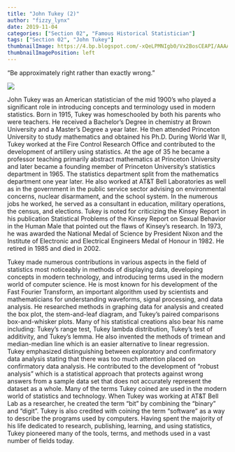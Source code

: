 ```yaml
---
title: "John Tukey (2)"
author: "fizzy_lynx"
date: 2019-11-04
categories: ["Section 02", "Famous Historical Statistician"]
tags: ["Section 02", "John Tukey"]
thumbnailImage: https://4.bp.blogspot.com/-xQeLPMNIgb0/Vx2BosCEAPI/AAAAAAAAACQ/4rQSLFg8aucgvSP7zckGHnhBMpYpF9GNACLcB/s1600/John%2BTukey.jpg
thumbnailImagePosition: left
---
```


“Be approximately right rather than exactly wrong.”

![](https://4.bp.blogspot.com/-xQeLPMNIgb0/Vx2BosCEAPI/AAAAAAAAACQ/4rQSLFg8aucgvSP7zckGHnhBMpYpF9GNACLcB/s1600/John%2BTukey.jpg)

John Tukey was an American statistician of the mid 1900’s who played a significant role in introducing concepts and terminology used in modern statistics. Born in 1915, Tukey was homeschooled by both his parents who were teachers. He received a Bachelor’s Degree in chemistry at Brown University and a Master’s Degree a year later. He then attended Princeton University to study mathematics and obtained his Ph.D. During World War II, Tukey worked at the Fire Control Research Office and contributed to the development of artillery using statistics. At the age of 35 he became a professor teaching primarily abstract mathematics at Princeton University and later became a founding member of Princeton University’s statistics department in 1965. The statistics department split from the mathematics department one year later. He also worked at AT&T Bell Laboratories as well as in the government in the public service sector advising on environmental concerns, nuclear disarmament, and the school system. In the numerous jobs he worked, he served as a consultant in education, military operations, the census, and elections. Tukey is noted for criticizing the Kinsey Report in his publication Statistical Problems of the Kinsey Report on Sexual Behavior in the Human Male that pointed out the flaws of Kinsey’s research. In 1973, he was awarded the National Medal of Science by President Nixon and the Institute of Electronic and Electrical Engineers Medal of Honour in 1982. He retired in 1985 and died in 2002.

Tukey made numerous contributions in various aspects in the field of statistics most noticeably in methods of displaying data, developing concepts in modern technology, and introducing terms used in the modern world of computer science. He is most known for his development of the Fast Fourier Transform, an important algorithm used by scientists and mathematicians for understanding waveforms, signal processing, and data analysis. He researched methods in graphing data for analysis and created the box plot, the stem-and-leaf diagram, and Tukey’s paired comparisons box-and-whisker plots. Many of his statistical creations also bear his name including: Tukey’s range test, Tukey lambda distribution, Tukey’s test of additivity, and Tukey’s lemma. He also invented the methods of trimean and median-median line which is an easier alternative to linear regression. Tukey emphasized distinguishing between exploratory and confirmatory data analysis stating that there was too much attention placed on confirmatory data analysis. He contributed to the development of “robust analysis” which is a statistical approach that protects against wrong answers from a sample data set that does not accurately represent the dataset as a whole. Many of the terms Tukey coined are used in the modern world of statistics and technology. When Tukey was working at AT&T Bell Lab as a researcher, he created the term “bit” by combining the “binary” and “digit”. Tukey is also credited with coining the term “software” as a way to describe the programs used by computers. Having spent the majority of his life dedicated to research, publishing, learning, and using statistics, Tukey pioneered many of the tools, terms, and methods used in a vast number of fields today.